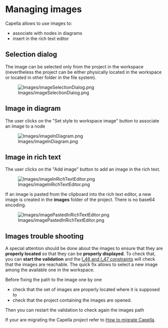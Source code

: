 
= Managing images =

Capella allows to use images to:
* associate with nodes in diagrams
* insert in the rich text editor

== Selection dialog ==

The image can be selected only from the project in the workspace (nevertheless the project can be either physically located in the workspace or located in other folder in the file system).

[[Image:Images/imageSelectionDialog.png]]

== Image in diagram ==

The user clicks on the "Set style to workspace image" button to associate an image to a node 

[[Image:Images/imageInDiagram.png]]

== Image in rich text ==

The user clicks on the "Add image" button to add an image in the rich text.

[[Image:Images/imageInRichTextEditor.png]]

If an image is pasted from the clipboard into the rich text editor, a new image is created in the '''images''' folder of the project.
There is no base64 encoding.

[[Image:Images/imagePastedInRichTextEditor.png]]

== Images trouble shooting ==

A special attention should be done about the images to ensure that they are '''properly located''' so that they can be '''properly displayed'''. 
To check that, you can '''start the validation''' and  the [[../help/topic/org.polarsys.capella.validation.doc/html/Validation%20Rules/integrity/ValidationRules.html| I_46 and I_47 constraints]] will check that the images are reachable. 
The quick fix allows to select a new image among the available one in the workspace.

Before fixing the path to the image one by one
* check that the set of images are properly located where it is supposed to
* check that the project containing the images are opened.

Then you can restart the validation to check again the images path

If your are migrating the Capella project refer to [[../help/topic/org.polarsys.capella.ui.doc/html/First%20steps%20with%20Capella/3.5.%20How%20to%20migrate%20Capella%20projects.html#Special_attention_to_image_used_in_the_project|How to migrate Capella]].
